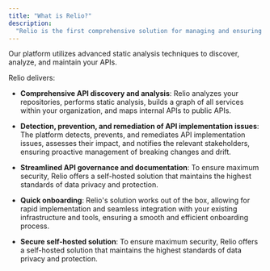 ```yaml
---
title: "What is Relio?"
description:
  "Relio is the first comprehensive solution for managing and ensuring the integrety of your APIs from source code to runtime."
---
```



Our platform utilizes advanced static analysis techniques to discover, analyze, and maintain your APIs.

Relio delivers:

- **Comprehensive API discovery and analysis**: Relio analyzes your repositories, performs static analysis, builds a graph of all services within your organization, and maps internal APIs to public APIs.

- **Detection, prevention, and remediation of API implementation issues**: The platform detects, prevents, and remediates API implementation issues, assesses their impact, and notifies the relevant stakeholders, ensuring proactive management of breaking changes and drift.

- **Streamlined API governance and documentation**: To ensure maximum security, Relio offers a self-hosted solution that maintains the highest standards of data privacy and protection.

- **Quick onboarding**: Relio's solution works out of the box, allowing for rapid implementation and seamless integration with your existing infrastructure and tools, ensuring a smooth and efficient onboarding process.
- **Secure self-hosted solution**: To ensure maximum security, Relio offers a self-hosted solution that maintains the highest standards of data privacy and protection.
